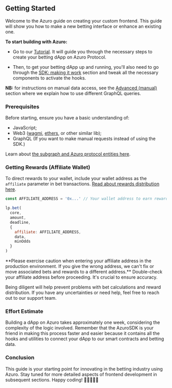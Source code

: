 


<PageHeadline
  title="Developer guides"
  subTitle="Building Your Own Frontend with Azuro"
/>


## Getting Started

Welcome to the Azuro guide on creating your custom frontend. This guide will show you how to make a new betting interface or enhance an existing one.

**To start building with Azuro:**

- Go to our [Tutorial](/guides/tutorial). It will guide you through the necessary steps to create your betting dApp on Azuro Protocol.

- Then, to get your betting dApp up and running, you'll also need to go through the [SDK: making it work](guides/sdk/overview) section and tweak all the necessary components to activate the hooks.

**NB:** for instructions on manual data access, see the [Advanced (manual)](guides/advanced/overview) section where we explain how to use different GraphQL queries.


### Prerequisites

Before starting, ensure you have a basic understanding of:
- JavaScript;
- Web3 ([wagmi](https://wagmi.sh/), [ethers](https://docs.ethers.org/v6/single-page/#getting-started), or other similar lib);
- GraphQL (If you want to make manual requests instead of using the SDK.)

Learn about [the subgraph and Azuro protocol entities here](/subgraph/highlights).


### Getting Rewards (Affiliate Wallet)

To direct rewards to your wallet, include your wallet address as the `affiliate` parameter in bet transactions. [Read about rewards distribution here](/concepts/basic/rewards).

```js {1, 8}
const AFFILIATE_ADDRESS = '0x...' // Your wallet address to earn rewards

lp.bet(
  core,
  amount,
  deadline,
  {
    affiliate: AFFILIATE_ADDRESS,
    data,
    minOdds
  }
)
```

<Callout type="warning">
  **Please exercise caution when entering your affiliate address in the production environment.
  If you give the wrong address, we can't fix or move associated bets and rewards to a different address.**
  Double-check your affiliate address before proceeding. It's crucial to ensure accuracy.

  Being diligent will help prevent problems with bet calculations and reward distribution.
  If you have any uncertainties or need help, feel free to reach out to our support team.
</Callout>

### Effort Estimate

Building a dApp on Azuro takes approximately one week, considering the complexity of the logic involved.
Remember that the AzuroSDK is your friend in making this process faster and easier because it contains all
the hooks and utilities to connect your dApp to our smart contracts and betting data.


### Conclusion

This guide is your starting point for innovating in the betting industry using Azuro.
Stay tuned for more detailed aspects of frontend development in subsequent sections. Happy coding! 🚀👨‍💻👩‍💻

